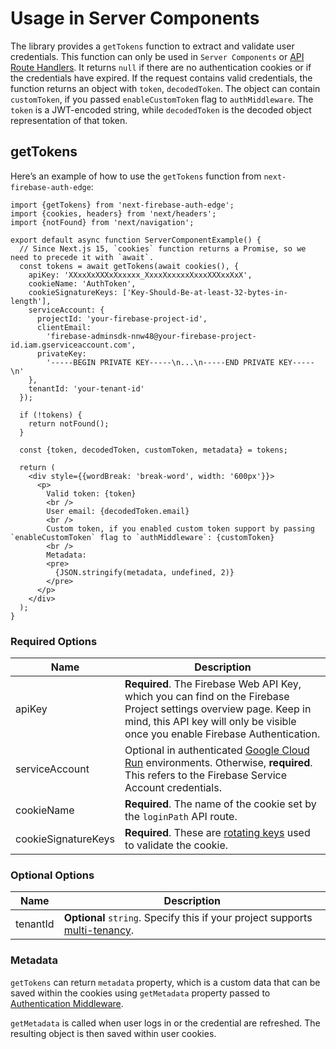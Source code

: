 # Usage in Server Components

The library provides a `getTokens` function to extract and validate user credentials. This function can only be used in `Server Components` or [API Route Handlers](/docs/usage/app-router-api-routes). It returns `null` if there are no authentication cookies or if the credentials have expired. If the request contains valid credentials, the function returns an object with `token`, `decodedToken`. The object can contain `customToken`, if you passed `enableCustomToken` flag to `authMiddleware`. The `token` is a JWT-encoded string, while `decodedToken` is the decoded object representation of that token.

## getTokens

Here’s an example of how to use the `getTokens` function from `next-firebase-auth-edge`:

```tsx
import {getTokens} from 'next-firebase-auth-edge';
import {cookies, headers} from 'next/headers';
import {notFound} from 'next/navigation';

export default async function ServerComponentExample() {
  // Since Next.js 15, `cookies` function returns a Promise, so we need to precede it with `await`.
  const tokens = await getTokens(await cookies(), {
    apiKey: 'XXxxXxXXXxXxxxxx_XxxxXxxxxxXxxxXXXxxXxX',
    cookieName: 'AuthToken',
    cookieSignatureKeys: ['Key-Should-Be-at-least-32-bytes-in-length'],
    serviceAccount: {
      projectId: 'your-firebase-project-id',
      clientEmail:
        'firebase-adminsdk-nnw48@your-firebase-project-id.iam.gserviceaccount.com',
      privateKey:
        '-----BEGIN PRIVATE KEY-----\n...\n-----END PRIVATE KEY-----\n'
    },
    tenantId: 'your-tenant-id'
  });

  if (!tokens) {
    return notFound();
  }

  const {token, decodedToken, customToken, metadata} = tokens;

  return (
    <div style={{wordBreak: 'break-word', width: '600px'}}>
      <p>
        Valid token: {token}
        <br />
        User email: {decodedToken.email}
        <br />
        Custom token, if you enabled custom token support by passing `enableCustomToken` flag to `authMiddleware`: {customToken}
        <br />
        Metadata:
        <pre>
          {JSON.stringify(metadata, undefined, 2)}
        </pre>
      </p>
    </div>
  );
}
```

### Required Options

| Name                | Description                                                                                                                                                                                                          |
| ------------------- | -------------------------------------------------------------------------------------------------------------------------------------------------------------------------------------------------------------------- |
| apiKey              | **Required**. The Firebase Web API Key, which you can find on the Firebase Project settings overview page. Keep in mind, this API key will only be visible once you enable Firebase Authentication.                  |
| serviceAccount      | Optional in authenticated [Google Cloud Run](https://cloud.google.com/run) environments. Otherwise, **required**. This refers to the Firebase Service Account credentials.                                           |
| cookieName          | **Required**. The name of the cookie set by the `loginPath` API route.                                                                                                                                               |
| cookieSignatureKeys | **Required**. These are [rotating keys](https://developer.okta.com/docs/concepts/key-rotation/#:~:text=Key%20rotation%20is%20when%20a,and%20follows%20cryptographic%20best%20practices) used to validate the cookie. |

### Optional Options

| Name     | Description                                                                                                                                                                                                                                                                         |
| -------- | ----------------------------------------------------------------------------------------------------------------------------------------------------------------------------------------------------------------------------------------------------------------------------------- |
| tenantId | **Optional** `string`. Specify this if your project supports [multi-tenancy](https://cloud.google.com/identity-platform/docs/multi-tenancy-authentication).                                                                                                                         |

### Metadata

`getTokens` can return `metadata` property, which is a custom data that can be saved within the cookies using `getMetadata` property passed to [Authentication Middleware](/docs/usage/middleware#metadata).

`getMetadata` is called when user logs in or the credential are refreshed. The resulting object is then saved within user cookies.